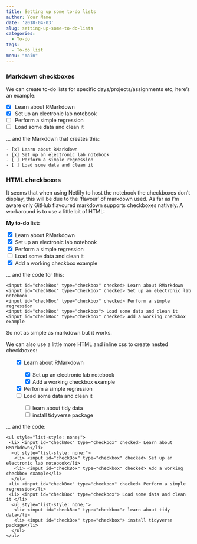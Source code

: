 ```yaml
---
title: Setting up some to-do lists
author: Your Name
date: '2018-04-03'
slug: setting-up-some-to-do-lists
categories:
  - To-do
tags:
  - To-do list
menu: "main"
---
```


### Markdown checkboxes

We can create to-do lists for specific days/projects/assignments etc, here's an example:

- [x] Learn about RMarkdown
- [x] Set up an electronic lab notebook
- [ ] Perform a simple regression
- [ ] Load some data and clean it

... and the Markdown that creates this:

```
- [x] Learn about RMarkdown
- [x] Set up an electronic lab notebook
- [ ] Perform a simple regression
- [ ] Load some data and clean it
```

### HTML checkboxes

It seems that when using Netlify to host the notebook the checkboxes don't display, this will be due to the 'flavour' of markdown used. As far as I'm aware only GitHub flavoured markdown supports checkboxes natively. A workaround is to use a little bit of HTML:

**My to-do list:**  

<input id="checkBox" type="checkbox" checked> Learn about RMarkdown  
<input id="checkBox" type="checkbox" checked> Set up an electronic lab notebook  
<input id="checkBox" type="checkbox" checked> Perform a simple regression  
<input id="checkBox" type="checkbox"> Load some data and clean it  
<input id="checkBox" type="checkbox" checked> Add a working checkbox example  

... and the code for this:
```
<input id="checkBox" type="checkbox" checked> Learn about RMarkdown  
<input id="checkBox" type="checkbox" checked> Set up an electronic lab notebook  
<input id="checkBox" type="checkbox" checked> Perform a simple regression  
<input id="checkBox" type="checkbox"> Load some data and clean it  
<input id="checkBox" type="checkbox" checked> Add a working checkbox example 
```

So not as simple as markdown but it works.

We can also use a little more HTML and inline css to create nested checkboxes:

<ul style="list-style: none;">  
 <li> <input id="checkBox" type="checkbox" checked> Learn about RMarkdown</li>
  <ul style="list-style: none;">  
   <li> <input id="checkBox" type="checkbox" checked> Set up an electronic lab notebook</li>
   <li> <input id="checkBox" type="checkbox" checked> Add a working checkbox example</li>
  </ul>
 <li> <input id="checkBox" type="checkbox" checked> Perform a simple regression</li>
 <li> <input id="checkBox" type="checkbox"> Load some data and clean it </li>
  <ul style="list-style: none;">  
   <li> <input id="checkBox" type="checkbox"> learn about tidy data</li>
   <li> <input id="checkBox" type="checkbox"> install tidyverse package</li>
  </ul>
</ul>

... and the code:

```
<ul style="list-style: none;">  
 <li> <input id="checkBox" type="checkbox" checked> Learn about RMarkdown</li>
  <ul style="list-style: none;">  
   <li> <input id="checkBox" type="checkbox" checked> Set up an electronic lab notebook</li>
   <li> <input id="checkBox" type="checkbox" checked> Add a working checkbox example</li>
  </ul>
 <li> <input id="checkBox" type="checkbox" checked> Perform a simple regression</li>
 <li> <input id="checkBox" type="checkbox"> Load some data and clean it </li>
  <ul style="list-style: none;">  
   <li> <input id="checkBox" type="checkbox"> learn about tidy data</li>
   <li> <input id="checkBox" type="checkbox"> install tidyverse package</li>
  </ul>
</ul>
```